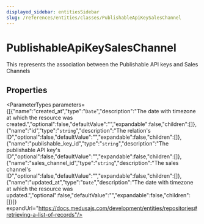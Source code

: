 ```yaml
---
displayed_sidebar: entitiesSidebar
slug: /references/entities/classes/PublishableApiKeySalesChannel
---
```



# PublishableApiKeySalesChannel

This represents the association between the Publishable API keys and Sales Channels

## Properties

<ParameterTypes parameters={[{"name":"created_at","type":"`Date`","description":"The date with timezone at which the resource was created.","optional":false,"defaultValue":"","expandable":false,"children":[]},{"name":"id","type":"`string`","description":"The relation's ID","optional":false,"defaultValue":"","expandable":false,"children":[]},{"name":"publishable_key_id","type":"`string`","description":"The publishable API key's ID","optional":false,"defaultValue":"","expandable":false,"children":[]},{"name":"sales_channel_id","type":"`string`","description":"The sales channel's ID","optional":false,"defaultValue":"","expandable":false,"children":[]},{"name":"updated_at","type":"`Date`","description":"The date with timezone at which the resource was updated.","optional":false,"defaultValue":"","expandable":false,"children":[]}]} expandUrl="https://docs.medusajs.com/development/entities/repositories#retrieving-a-list-of-records"/>
